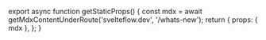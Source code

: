
export async function getStaticProps() {
  const mdx = await getMdxContentUnderRoute('svelteflow.dev', '/whats-new');
  return {
    props: { mdx },
  };
}

<WhatsNewPage />
